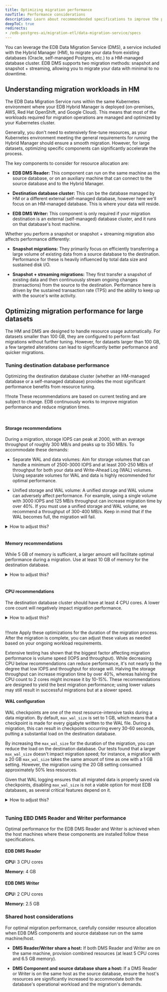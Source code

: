 ```yaml
---
title: Optimizing migration performance
navTitle: Performance considerations
description: Learn about recommendended specifications to improve the performance and speed of database migrations using EDB Hybrid Manager.
deepToC: true
redirects:
- /edb-postgres-ai/migration-etl/data-migration-service/specs
---
```


You can leverage the EDB Data Migration Service (DMS), a service included with the Hybrid Manager (HM), to migrate your data from existing databases (Oracle, self-managed Postgres, etc.) to a HM-managed database cluster. EDB DMS supports two migration methods: snapshot and snapshot + streaming, allowing you to migrate your data with minimal to no downtime.

## Understanding migration workloads in HM

The EDB Data Migration Service runs within the same Kubernetes environment where your EDB Hybrid Manager is deployed (on-premises, AWS, Red Hat OpenShift, and Google Cloud). This means that most of the workloads required for migration operations are managed and optimized by your Kubernetes cluster.

Generally, you don't need to extensively fine-tune resources, as your Kubernetes environment meeting the general requirements for running the Hybrid Manager should ensure a smooth migration. However, for large datasets, optimizing specific components can significantly accelerate the process. 

The key components to consider for resource allocation are:

- **EDB DMS Reader:** This component can run on the same machine as the source database, or on an auxiliary machine that can connect to the source database and to the Hybrid Manager.

- **Destination database cluster:** This can be the database managed by HM or a different external self-managed database, however here we'll focus on an HM-managed database. This is where your data will reside.

- **EDB DMS Writer:** This component is only required if your migration destination is an external (self-managed) database cluster, and it runs on that database's host machine.

Whether you perform a snapshot or snapshot + streaming migration also affects performance differently: 

- **Snapshot migrations:** They primarily focus on efficiently transferring a large volume of existing data from a source database to the destination. Performance for these is heavily influenced by total data size and sustained disk I/O.

- **Snapshot + streaming migrations:** They first transfer a snapshot of existing data and then continuously stream ongoing changes (transactions) from the source to the destination. Performance here is driven by the sustained transaction rate (TPS) and the ability to keep up with the source's write activity.

## Optimizing migration performance for large datasets

The HM and DMS are designed to handle resource usage automatically. For datasets smaller than 100 GB, they are configured to perform fast migrations without further tuning. However, for datasets larger than 100 GB, a few targeted alterations can lead to significantly better performance and quicker migrations.

### Tuning destination database performance

Optimizing the destination database cluster (whether an HM-managed database or a self-managed database) provides the most significant performance benefits from resource tuning.

!!!note 
   These recommendations are based on current testing and are subject to change. EDB continuously works to improve migration performance and reduce migration times.

<br/>

#### Storage recommendations

During a migration, storage IOPS can peak at 2000, with an average throughput of roughly 300 MB/s and peaks up to 350 MB/s. To accommodate these demands:

- Separate WAL and data volumes: Aim for storage volumes that can handle a minimum of 2500-3000 IOPS and at least 200-250 MB/s of throughput for both your data and Write-Ahead Log (WAL) volumes. Using separate volumes for WAL and data is highly recommended for optimal performance.

- Unified storage and WAL volume: A unified storage and WAL volume can adversely affect performance. For example, using a single volume with 3000 IOPS and 125 MB/s throughput can increase migration time by over 40%. If you must use a unified storage and WAL volume, we recommend a throughput of 300-400 MB/s. Keep in mind that if the WAL becomes full, the migration will fail.

<details><summary>How to adjust this?</summary> 

For HM-managed database clusters: 

- Adjust WAL and data volume allocation by [editing](/edb-postgres-ai/hybrid-manager/using_hybrid_manager/cluster_management/manage-clusters/edit-clusters/#editing-a-cluster) your cluster's **Storage**. 

- By default, HM-managed clusters use separate volumes for data and WAL volumes, but if you unselected the **Use a separate storage volume for Write-Ahead Logs** option during cluster creation, you won't be able to enable this setting post creation. 

- Volume speeds (IOPS or throughput) are determined by the cluster's underlying infrastructure. When migrating to an HM-managed database cluster, the specific storage classes available for your cluster, and their associated IOPS and throughput characteristics, are determined by your HM administrator (and the underlying cloud or on-premise environment). Therefore, review the storage options available for your clusters and work with your HM administrators to ensure the selected storage meets the recommended performance criteria. For more information on cloud provider infrastructure provisioning, see [Request Amazon EBS volume modifications](https://docs.aws.amazon.com/ebs/latest/userguide/requesting-ebs-volume-modifications.html) or [Google Cloud - About Persistent Disk performance](https://cloud.google.com/compute/docs/disks/performance). 

</details> 

<br/>

#### Memory recommendations

While 5 GB of memory is sufficient, a larger amount will facilitate optimal performance during a migration. Use at least 10 GB of memory for the destination database.

<details><summary>How to adjust this?</summary>  

For HM-managed database clusters: 

- Adjust memory allocation by [editing](/edb-postgres-ai/hybrid-manager/using_hybrid_manager/cluster_management/manage-clusters/edit-clusters/#editing-a-cluster) your cluster's **Cluster Settings** > **Instance size**.

- Additionally, you can also adjust the `shared_buffers`, `effective_cache_size` and `wal_buffers` parameters in the **DB Configuration**.

</details> 

<br/>

#### CPU recommendations

The destination database cluster should have at least 4 CPU cores. A lower core count will negatively impact migration performance.

<details><summary>How to adjust this?</summary> 

For HM-managed database clusters, adjust CPU allocation by [editing](/edb-postgres-ai/hybrid-manager/using_hybrid_manager/cluster_management/manage-clusters/edit-clusters/#editing-a-cluster) your cluster's **Instance size**.

</details> 

<br/>

!!!note 
   Apply these optimizations for the duration of the migration process. After the migration is complete, you can adjust these values as needed based on your ongoing workload requirements.
   
Extensive testing has shown that the biggest factor affecting migration performance is volume speed (IOPS and throughput). While decreasing CPU below recommendations can reduce performance, it's not nearly to the degree that low IOPS and throughput for storage will. Halving the storage throughput can increase migration time by over 40%, whereas halving the CPU count to 2 cores might increase it by 10-15%. These recommendations are designed to yield the best migration performance; using lower values may still result in successful migrations but at a slower speed.

#### WAL configuration

WAL checkpoints are one of the most resource-intensive tasks during a data migration. By default, `max_wal_size` is set to 1 GB, which means that a checkpoint is made for every gigabyte written to the WAL file. During a migration, this can result in checkpoints occurring every 30-60 seconds, putting a substantial load on the destination database. 

By increasing the `max_wal_size` for the duration of the migration, you can reduce the load on the destination database. Our tests found that a larger `max_wal_size` doesn't impact migration speed; for instance, a migration with a 20 GB `max_wal_size` takes the same amount of time as one with a 1 GB setting. However, the migration using the 20 GB setting consumed approximately 50% less resources.

Given that WAL logging ensures that all migrated data is properly saved via checkpoints, disabling `max_wal_size` is not a viable option for most EDB databases, as several critical features depend on it.

<details><summary>How to adjust this?</summary>  

For HM-managed database clusters: 

Adjust WAL configurations by [editing](/edb-postgres-ai/hybrid-manager/using_hybrid_manager/cluster_management/manage-clusters/edit-clusters/#editing-a-cluster) your cluster's **DB Configuration**. Search for the `max_wal_size` parameter, provide the new size in MB and save to apply the configuration. 

</details> 

<br/>

### Tuning EBD DMS Reader and Writer performance

Optimal performance for the EDB DMS Reader and Writer is achieved when the host machines where these components are installed follow these specifications.

#### EDB DMS Reader 

**CPU:** 3 CPU cores

**Memory:** 4 GB 

#### EDB DMS Writer

**CPU:** 2 CPU cores

**Memory:** 2.5 GB 

### Shared host considerations

For optimal migration performance, carefully consider resource allocation when EDB DMS components and source database run on the same machine/host.

-  **DMS Reader/Writer share a host:** If both DMS Reader and Writer are on the same machine, provision combined resources (at least 5 CPU cores and 6.5 GB memory).

-  **DMS Component and source database share a host:** If a DMS Reader or Writer is on the same host as the source database, ensure the host's resources are significantly increased to accommodate both the database's operational workload and the migration's demands.
